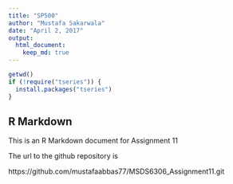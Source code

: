 ```yaml
---
title: "SP500"
author: "Mustafa Sakarwala"
date: "April 2, 2017"
output: 
  html_document:
    keep_md: true
---
```


```r
getwd()
if (!require("tseries")) {
  install.packages("tseries") 
}
```

## R Markdown

This is an R Markdown document for Assignment 11

The url to the github repository is

https://github.com/mustafaabbas77/MSDS6306_Assignment11.git

```r
```